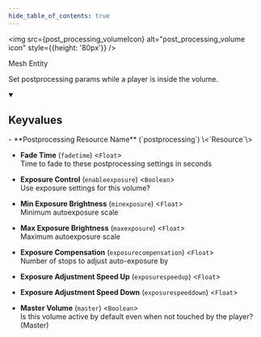 ```yaml
---
hide_table_of_contents: true
---
```


<!---
!!!!!!
THIS PAGE IS AUTOGENERATED FROM GAME FGD DEFINITIONS!
DO NOT EDIT MANUALLY!
!!!!!!

In order to make edits, you can make an annotation file in /fgd_dump_overrides
-->



<img src={post_processing_volumeIcon} alt="post_processing_volume icon" style={{height: '80px'}} />

Mesh Entity

Set postprocessing params while a player is inside the volume.

<details open>
<summary><h2>Keyvalues</h2></summary>
- **Postprocessing Resource Name** (`postprocessing`) \<`Resource`\>

- **Fade Time** (`fadetime`) \<`Float`\>\
Time to fade to these postprocessing settings in seconds

- **Exposure Control** (`enableexposure`) \<`Boolean`\>\
Use exposure settings for this volume?

- **Min Exposure Brightness** (`minexposure`) \<`Float`\>\
Minimum autoexposure scale

- **Max Exposure Brightness** (`maxexposure`) \<`Float`\>\
Maximum autoexposure scale

- **Exposure Compensation** (`exposurecompensation`) \<`Float`\>\
Number of stops to adjust auto-exposure by

- **Exposure Adjustment Speed Up** (`exposurespeedup`) \<`Float`\>

- **Exposure Adjustment Speed Down** (`exposurespeeddown`) \<`Float`\>

- **Master Volume** (`master`) \<`Boolean`\>\
Is this volume active by default even when not touched by the player? (Master)


 </details>

